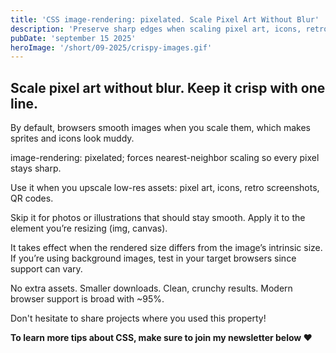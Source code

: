 ```yaml
---
title: 'CSS image-rendering: pixelated. Scale Pixel Art Without Blur'
description: 'Preserve sharp edges when scaling pixel art, icons, retro screenshots, or QR codes with image-rendering: pixelated;. One line of CSS keeps graphics crisp across modern browsers.'
pubDate: 'september 15 2025'
heroImage: '/short/09-2025/crispy-images.gif'
---
```



<Picture
  src="/short/09-2025/crispy-images.gif"
  alt="Upscaled pixel art example showing sharp, blocky edges preserved with CSS image-rendering: pixelated."
  width="400"
  height="600"
  style="margin: 2em auto 1em auto; display: block; border: 4px solid var(--border)"
/>

## Scale pixel art without blur. Keep it crisp with one line.

By default, browsers smooth images when you scale them, which makes sprites and icons look muddy.

image-rendering: pixelated; forces nearest-neighbor scaling so every pixel stays sharp.

Use it when you upscale low-res assets: pixel art, icons, retro screenshots, QR codes.

Skip it for photos or illustrations that should stay smooth.
Apply it to the element you’re resizing (img, canvas).

It takes effect when the rendered size differs from the image’s intrinsic size.
If you’re using background images, test in your target browsers since support can vary.

No extra assets. Smaller downloads. Clean, crunchy results.
Modern browser support is broad with ~95%.

Don't hesitate to share projects where you used this property!

**To learn more tips about CSS, make sure to join my newsletter below ❤️**

